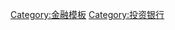{{Navbox
|name  = 企业融资和投资银行
|state = {{{state<includeonly>|autocollapse</includeonly>}}}
|title = [[公司金融学|企业融资]]和[[投资银行]]
|bodyclass  = hlist
|groupstyle = padding:0.35em 1.0em; line-height:1.1em; <!--reduces gap between wrapped lines--> text-align:left;
|liststyle  = background:transparent;<!--subgroups in use-->

|group1 = [[资本结构]]
|list1style = padding:0.25em 0; line-height:1.4em; <!--otherwise lists can appear to form continuous whole-->
|list1  = 
* [[优先有抵押债务]]
* [[优先债务]]
* [[次顺位债务]]
* [[次级债务]]
* [[夹层债务]]
* [[可转换债券]]
* [[可交易债券]]
* [[优先股]]
* [[权证]]
* [[股东贷款]]
* [[股权]]
* [[同等优先清偿权]]

|group2 = 交易<br>{{nobold|(术语/条件)}}
|list2  = 
 {{Navbox subgroup
  |groupstyle = padding:0.15em 0; line-height:1.1em; <!--as above--> width:7.0em; background:#f7f7f7;
  |liststyle  = padding:0.25em 0; line-height:1.4em; <!--as above--> width:auto;
  |oddstyle   = background:#f7f7f7;
  |evenstyle  = background:transparent;
  |group1 = [[股票|股票发行]]
  |list1  = 
* [[公开发行]]
* [[首次公开发行]]
* [[股权再融资]]
* [[二级市场发行]]
* [[后续发行]]
* [[市价发行]]
* [[配售]]
* [[定向增发]]
* [[分拆]]
* [[分拆上市]]
* [[绿鞋]]
** [[反绿鞋]]
* [[询价]]
* [[账簿管理人]]
* [[承销商]] 

  |group2style = background:transparent;
  |group2 = [[并购]]
  |list2  = 
* [[收购]]
* [[反收购]]
* [[要约收购]]
* [[代理权争夺]]
* [[毒丸防御|股东权利计划]]
* [[金色降落傘]]
* [[分级分期董事会]]
* [[挤出式收购]]
* [[跟随权]]
* [[领售权]]
* [[优先认购权]]
* [[控制权溢价]]
* [[盡責查證]]
* [[资产剥离]]
* [[卖方]]
* [[买方]]
* [[业务分拆]]
* [[绝对多数决修正]]
* [[项目建议书]]

  |group3 = [[资金杠杆|杠杆]]
  |list3  = 
* [[杠杆收购]]
* [[杠杆资本重组]]
* [[财务投资者]]
* [[私人股权投资]]
* [[高收益债券]]
* [[破产保护融资]]
* [[项目融资]]
* [[债务重组]] 
 }}

|group3 = [[资产估值|估值]]
|list3style = padding:0.25em 0; line-height:1.4em; <!--as above-->
|list3  = 
* [[财务模型]]
* [[自由现金流]]
* [[商业估值]]
* [[公允意见]]
* [[股票估值]]
* [[调整现值法]]
* [[现金流折现]]
* [[净现值]]
* [[资本成本]]
** [[加权平均资本成本|加权平均]]
* [[相对估值]]
* [[增大/稀释分析]]
* [[企业价值]]
* [[税盾]]
* [[少数股权]]
* [[合营公司]]
* [[经济增加值]]
* [[市场增加值]]
* [[剩余收入]]
* [[终值]]
* [[实物期权]] 

}}<noinclude>

{{collapsible option}}

[[Category:金融模板]]
[[Category:投资银行]]
</noinclude>